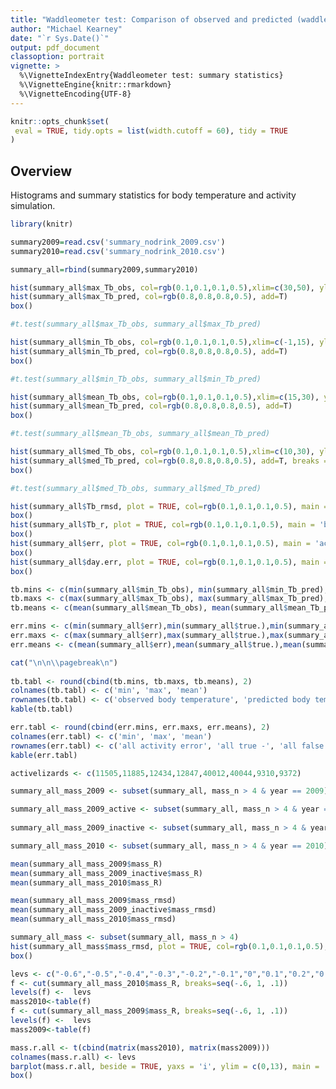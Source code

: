 ```yaml
---
title: "Waddleometer test: Comparison of observed and predicted (waddleometer) body activity, body temperature and body mass"
author: "Michael Kearney"
date: "`r Sys.Date()`"
output: pdf_document
classoption: portrait
vignette: >
  %\VignetteIndexEntry{Waddleometer test: summary statistics}
  %\VignetteEngine{knitr::rmarkdown}
  %\VignetteEncoding{UTF-8}
---
```


```r
knitr::opts_chunk$set(
 eval = TRUE, tidy.opts = list(width.cutoff = 60), tidy = TRUE  
)
```

## Overview

Histograms and summary statistics for body temperature and activity simulation.

```r
library(knitr)

summary2009=read.csv('summary_nodrink_2009.csv')
summary2010=read.csv('summary_nodrink_2010.csv')

summary_all=rbind(summary2009,summary2010)

hist(summary_all$max_Tb_obs, col=rgb(0.1,0.1,0.1,0.5),xlim=c(30,50), ylim=c(0,120), main="maximum body temperature", xlab=expression(temperature~(degree*C)), breaks = seq(30, 50, 1))
hist(summary_all$max_Tb_pred, col=rgb(0.8,0.8,0.8,0.5), add=T)
box()

#t.test(summary_all$max_Tb_obs, summary_all$max_Tb_pred)

hist(summary_all$min_Tb_obs, col=rgb(0.1,0.1,0.1,0.5),xlim=c(-1,15), ylim=c(0,70), main="minimum body temperature", xlab=expression(temperature~(degree*C)), breaks = seq(-1, 15, 1))
hist(summary_all$min_Tb_pred, col=rgb(0.8,0.8,0.8,0.5), add=T)
box()

#t.test(summary_all$min_Tb_obs, summary_all$min_Tb_pred)

hist(summary_all$mean_Tb_obs, col=rgb(0.1,0.1,0.1,0.5),xlim=c(15,30), ylim=c(0,40), main="mean body temperature", xlab=expression(temperature~(degree*C)), breaks = seq(15, 30, 1))
hist(summary_all$mean_Tb_pred, col=rgb(0.8,0.8,0.8,0.5), add=T)
box()

#t.test(summary_all$mean_Tb_obs, summary_all$mean_Tb_pred)

hist(summary_all$med_Tb_obs, col=rgb(0.1,0.1,0.1,0.5),xlim=c(10,30), ylim=c(0,35), main= "median body temperature", xlab=expression(temperature~(degree*C)), breaks = seq(10, 30, 1))
hist(summary_all$med_Tb_pred, col=rgb(0.8,0.8,0.8,0.5), add=T, breaks = seq(10, 30, 1))
box()

#t.test(summary_all$med_Tb_obs, summary_all$med_Tb_pred)

hist(summary_all$Tb_rmsd, plot = TRUE, col=rgb(0.1,0.1,0.1,0.5), main = 'body temperature root mean square error', xlab="root mean square error")
box()
hist(summary_all$Tb_r, plot = TRUE, col=rgb(0.1,0.1,0.1,0.5), main = 'body temperature correlation', xlab=expression(temperature~(degree*C)))
box()
hist(summary_all$err, plot = TRUE, col=rgb(0.1,0.1,0.1,0.5), main = 'activity error', xlab = 'error')
box()
hist(summary_all$day.err, plot = TRUE, col=rgb(0.1,0.1,0.1,0.5), main = 'daytime activity error', xlab = 'error')
box()

tb.mins <- c(min(summary_all$min_Tb_obs), min(summary_all$min_Tb_pred), min(summary_all$Tb_rmsd), min(summary_all$Tb_r))
tb.maxs <- c(max(summary_all$max_Tb_obs), max(summary_all$max_Tb_pred), max(summary_all$Tb_rmsd), max(summary_all$Tb_r))
tb.means <- c(mean(summary_all$mean_Tb_obs), mean(summary_all$mean_Tb_pred), mean(summary_all$Tb_rmsd), mean(summary_all$Tb_r))

err.mins <- c(min(summary_all$err),min(summary_all$true.),min(summary_all$false.),min(summary_all$true..1),min(summary_all$false..1),min(summary_all$day.err),min(summary_all$day.true.),min(summary_all$day.false.),min(summary_all$day.true..1), min(summary_all$day.false..1))
err.maxs <- c(max(summary_all$err),max(summary_all$true.),max(summary_all$false.),max(summary_all$true..1),max(summary_all$false..1),max(summary_all$day.err),max(summary_all$day.true.),max(summary_all$day.false.),max(summary_all$day.true..1), max(summary_all$day.false..1))
err.means <- c(mean(summary_all$err),mean(summary_all$true.),mean(summary_all$false.),mean(summary_all$true..1),mean(summary_all$false..1),mean(summary_all$day.err),mean(summary_all$day.true.),mean(summary_all$day.false.),mean(summary_all$day.true..1), mean(summary_all$day.false..1))

cat("\n\n\\pagebreak\n")
  
tb.tabl <- round(cbind(tb.mins, tb.maxs, tb.means), 2)
colnames(tb.tabl) <- c('min', 'max', 'mean')
rownames(tb.tabl) <- c('observed body temperature', 'predicted body temperature', 'body temperature RMSE', 'body temperature correlation')
kable(tb.tabl)

err.tabl <- round(cbind(err.mins, err.maxs, err.means), 2)
colnames(err.tabl) <- c('min', 'max', 'mean')
rownames(err.tabl) <- c('all activity error', 'all true -',	'all false -', 'all true +',	'all false +', 'day activity error', 'day true -',	'day false -', 'day true +',	'day false +')
kable(err.tabl)

activelizards <- c(11505,11885,12434,12847,40012,40044,9310,9372)

summary_all_mass_2009 <- subset(summary_all, mass_n > 4 & year == 2009)

summary_all_mass_2009_active <- subset(summary_all, mass_n > 4 & year == 2009 & id %in% activelizards)
 
summary_all_mass_2009_inactive <- subset(summary_all, mass_n > 4 & year == 2009 & !(id %in% activelizards))

summary_all_mass_2010 <- subset(summary_all, mass_n > 4 & year == 2010)

mean(summary_all_mass_2009$mass_R)
mean(summary_all_mass_2009_inactive$mass_R)
mean(summary_all_mass_2010$mass_R)

mean(summary_all_mass_2009$mass_rmsd)
mean(summary_all_mass_2009_inactive$mass_rmsd)
mean(summary_all_mass_2010$mass_rmsd)

summary_all_mass <- subset(summary_all, mass_n > 4)
hist(summary_all_mass$mass_rmsd, plot = TRUE, col=rgb(0.1,0.1,0.1,0.5), main = 'mass root mean square error', xlab="root mean square error", ylim = c(0,30), breaks = seq(0,500,10))
box()

levs <- c("-0.6","-0.5","-0.4","-0.3","-0.2","-0.1","0","0.1","0.2","0.3","0.4","0.5","0.6","0.7","0.8","0.9","1.0")
f <- cut(summary_all_mass_2010$mass_R, breaks=seq(-.6, 1, .1))
levels(f) <-  levs
mass2010<-table(f)
f <- cut(summary_all_mass_2009$mass_R, breaks=seq(-.6, 1, .1))
levels(f) <-  levs
mass2009<-table(f)

mass.r.all <- t(cbind(matrix(mass2010), matrix(mass2009)))
colnames(mass.r.all) <- levs
barplot(mass.r.all, beside = TRUE, yaxs = 'i', ylim = c(0,13), main = 'mass correlation coefficient', xlab = 'correlation coefficient', ylab = 'Frequency') 
box()



```